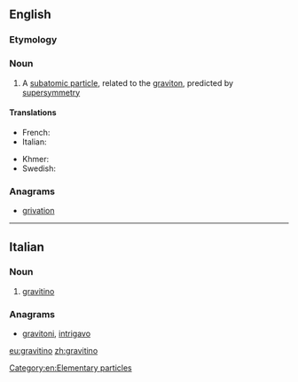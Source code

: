 ==English==

===Etymology===
{{confix|gravi|ino|lang=it}}

===Noun===
{{wikipedia}}
{{en-noun}}

# {{particles}} A [[subatomic particle]], related to the [[graviton]], predicted by [[supersymmetry]]

====Translations====
{{trans-top|subatomic particle, related to the graviton}}
* French: {{t-|fr|gravitino|m}}
* Italian: {{t-|it|gravitino}}
{{trans-mid}}
* Khmer: {{t-|km|ភូរិពលាអប្ប|sc=Khmr}}
* Swedish: {{t-|sv|gravitino|c}}
{{trans-bottom}}

===Anagrams===
* [[grivation#English|grivation]]

[[Category:en:Elementary particles]]

----

==Italian==

===Noun===
{{wikipedia|lang=it}}
{{it-noun|gravitin|m|o|i}}

# {{physics|lang=it}} [[#English|gravitino]]

===Anagrams===
* [[gravitoni#Italian|gravitoni]], [[intrigavo#Italian|intrigavo]]

[[eu:gravitino]]
[[zh:gravitino]]